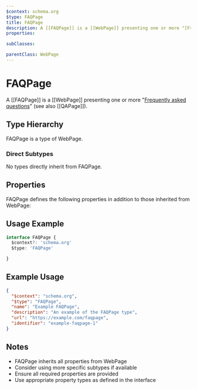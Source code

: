 ```yaml
---
$context: schema.org
$type: FAQPage
title: FAQPage
description: A [[FAQPage]] is a [[WebPage]] presenting one or more "[Frequently asked questions](https://en.wikipedia.org/wiki/FAQ)" (see also [[QAPage]]).
properties:

subClasses:

parentClass: WebPage
---
```


# FAQPage

A [[FAQPage]] is a [[WebPage]] presenting one or more "[Frequently asked questions](https://en.wikipedia.org/wiki/FAQ)" (see also [[QAPage]]).

## Type Hierarchy

FAQPage is a type of WebPage.

### Direct Subtypes

No types directly inherit from FAQPage.

## Properties

FAQPage defines the following properties in addition to those inherited from WebPage:



## Usage Example

```typescript
interface FAQPage {
  $context?: 'schema.org'
  $type: 'FAQPage'

}
```

## Example Usage

```json
{
  "$context": "schema.org",
  "$type": "FAQPage",
  "name": "Example FAQPage",
  "description": "An example of the FAQPage type",
  "url": "https://example.com/faqpage",
  "identifier": "example-faqpage-1"
}
```

## Notes

- FAQPage inherits all properties from WebPage
- Consider using more specific subtypes if available
- Ensure all required properties are provided
- Use appropriate property types as defined in the interface
